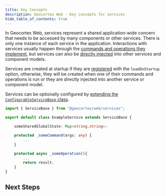 ```yaml
---
title: Key Concepts
description: Geocortex Web - Key concepts for services
hide_table_of_contents: true
---
```



In Geocortex Web, services represent a shared application-wide concern that needs to be accessed by many components or other services. There is only one instance of each service in the application. Interactions with services usually happen through the [commands and operations they implement](sdk-services-commands-operations.mdx#implementing-commands-and-operations), but services can also be [directly injected](sdk-service-injection.mdx) into other services and component models.

<!-- TODO-API: Add a link out to the services API
:::tip
Geocortex Web has many [built-in services](api-services.mdx).
:::
-->

Services are created at startup if they are [registered](sdk-service-reference.mdx#service-registration) with the `loadOnStartup` option, otherwise, they will be created when one of their commands and operations is run or they are directly injected into another service or component model.

Services can be optionally configured by [extending the `ConfigurableServiceBase` class](sdk-service-reference.mdx#models-and-configuration).

```ts
import { ServiceBase } from "@geocortex/web/services";

export default class ExampleService extends ServiceBase {

    someSharedGlobalState: Map<string,string>;

    protected _someCommand(args: any) {
        ...
    }

    protected async _someOperation(){
        ...
        return result;
    }
}
```

## Next Steps

<UseCaseContainer>
    <UseCaseCard
        title="Create a Service"
        description="Learn how to create a basic service"
        link="sdk-create-service"
    />
    <UseCaseCard
        title="Check out the Service Reference"
        description="Take a deep dive into services in the Geocortex Web SDK"
        link="sdk-service-reference"
    />
</UseCaseContainer>
